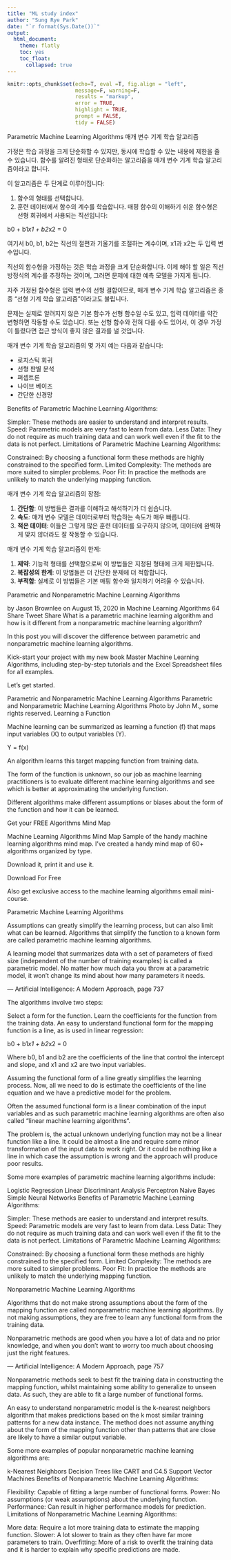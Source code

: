 ```yaml
---
title: "ML study index"
author: "Sung Rye Park"
date: "`r format(Sys.Date())`"
output: 
  html_document:
    theme: flatly
    toc: yes
    toc_float:
      collapsed: true
---
```

```r
knitr::opts_chunk$set(echo=T, eval =T, fig.align = "left", 
                      message=F, warning=F,
                      results = "markup",
                      error = TRUE,
                      highlight = TRUE,
                      prompt = FALSE,
                      tidy = FALSE)
```


Parametric Machine Learning Algorithms
매개 변수 기계 학습 알고리즘

가정은 학습 과정을 크게 단순화할 수 있지만, 동시에 학습할 수 있는 내용에 제한을 줄 수 있습니다. 함수를 알려진 형태로 단순화하는 알고리즘을 매개 변수 기계 학습 알고리즘이라고 합니다.

이 알고리즘은 두 단계로 이루어집니다:

1. 함수의 형태를 선택합니다.
2. 훈련 데이터에서 함수의 계수를 학습합니다.
매핑 함수의 이해하기 쉬운 함수형은 선형 회귀에서 사용되는 직선입니다:

b0 + b1*x1 + b2*x2 = 0

여기서 b0, b1, b2는 직선의 절편과 기울기를 조절하는 계수이며, x1과 x2는 두 입력 변수입니다.

직선의 함수형을 가정하는 것은 학습 과정을 크게 단순화합니다. 이제 해야 할 일은 직선 방정식의 계수를 추정하는 것이며, 그러면 문제에 대한 예측 모델을 가지게 됩니다.

자주 가정된 함수형은 입력 변수의 선형 결합이므로, 매개 변수 기계 학습 알고리즘은 종종 "선형 기계 학습 알고리즘"이라고도 불립니다.

문제는 실제로 알려지지 않은 기본 함수가 선형 함수일 수도 있고, 입력 데이터를 약간 변형하면 작동할 수도 있습니다. 또는 선형 함수와 전혀 다를 수도 있어서, 이 경우 가정이 틀렸다면 접근 방식이 좋지 않은 결과를 낼 것입니다.

매개 변수 기계 학습 알고리즘의 몇 가지 예는 다음과 같습니다:

- 로지스틱 회귀
- 선형 판별 분석
- 퍼셉트론
- 나이브 베이즈
- 간단한 신경망

Benefits of Parametric Machine Learning Algorithms:

Simpler: These methods are easier to understand and interpret results.
Speed: Parametric models are very fast to learn from data.
Less Data: They do not require as much training data and can work well even if the fit to the data is not perfect.
Limitations of Parametric Machine Learning Algorithms:

Constrained: By choosing a functional form these methods are highly constrained to the specified form.
Limited Complexity: The methods are more suited to simpler problems.
Poor Fit: In practice the methods are unlikely to match the underlying mapping function.

매개 변수 기계 학습 알고리즘의 장점:

1. **간단함**: 이 방법들은 결과를 이해하고 해석하기가 더 쉽습니다.
2. **속도**: 매개 변수 모델은 데이터로부터 학습하는 속도가 매우 빠릅니다.
3. **적은 데이터**: 이들은 그렇게 많은 훈련 데이터를 요구하지 않으며, 데이터에 완벽하게 맞지 않더라도 잘 작동할 수 있습니다.

매개 변수 기계 학습 알고리즘의 한계:

1. **제약**: 기능적 형태를 선택함으로써 이 방법들은 지정된 형태에 크게 제한됩니다.
2. **복잡성의 한계**: 이 방법들은 더 간단한 문제에 더 적합합니다.
3. **부적합**: 실제로 이 방법들은 기본 매핑 함수와 일치하기 어려울 수 있습니다.




Parametric and Nonparametric Machine Learning Algorithms

by Jason Brownlee on August 15, 2020 in Machine Learning Algorithms  64
 Share  Tweet  Share
What is a parametric machine learning algorithm and how is it different from a nonparametric machine learning algorithm?

In this post you will discover the difference between parametric and nonparametric machine learning algorithms.

Kick-start your project with my new book Master Machine Learning Algorithms, including step-by-step tutorials and the Excel Spreadsheet files for all examples.

Let’s get started.

Parametric and Nonparametric Machine Learning Algorithms
Parametric and Nonparametric Machine Learning Algorithms
Photo by John M., some rights reserved.
Learning a Function

Machine learning can be summarized as learning a function (f) that maps input variables (X) to output variables (Y).

Y = f(x)

An algorithm learns this target mapping function from training data.

The form of the function is unknown, so our job as machine learning practitioners is to evaluate different machine learning algorithms and see which is better at approximating the underlying function.

Different algorithms make different assumptions or biases about the form of the function and how it can be learned.


Get your FREE Algorithms Mind Map

Machine Learning Algorithms Mind Map
Sample of the handy machine learning algorithms mind map.
I've created a handy mind map of 60+ algorithms organized by type.

Download it, print it and use it. 

Download For Free

Also get exclusive access to the machine learning algorithms email mini-course.

 

 


Parametric Machine Learning Algorithms

Assumptions can greatly simplify the learning process, but can also limit what can be learned. Algorithms that simplify the function to a known form are called parametric machine learning algorithms.

A learning model that summarizes data with a set of parameters of fixed size (independent of the number of training examples) is called a parametric model. No matter how much data you throw at a parametric model, it won’t change its mind about how many parameters it needs.

— Artificial Intelligence: A Modern Approach, page 737

The algorithms involve two steps:

Select a form for the function.
Learn the coefficients for the function from the training data.
An easy to understand functional form for the mapping function is a line, as is used in linear regression:

b0 + b1*x1 + b2*x2 = 0

Where b0, b1 and b2 are the coefficients of the line that control the intercept and slope, and x1 and x2 are two input variables.

Assuming the functional form of a line greatly simplifies the learning process. Now, all we need to do is estimate the coefficients of the line equation and we have a predictive model for the problem.

Often the assumed functional form is a linear combination of the input variables and as such parametric machine learning algorithms are often also called “linear machine learning algorithms“.

The problem is, the actual unknown underlying function may not be a linear function like a line. It could be almost a line and require some minor transformation of the input data to work right. Or it could be nothing like a line in which case the assumption is wrong and the approach will produce poor results.

Some more examples of parametric machine learning algorithms include:

Logistic Regression
Linear Discriminant Analysis
Perceptron
Naive Bayes
Simple Neural Networks
Benefits of Parametric Machine Learning Algorithms:

Simpler: These methods are easier to understand and interpret results.
Speed: Parametric models are very fast to learn from data.
Less Data: They do not require as much training data and can work well even if the fit to the data is not perfect.
Limitations of Parametric Machine Learning Algorithms:

Constrained: By choosing a functional form these methods are highly constrained to the specified form.
Limited Complexity: The methods are more suited to simpler problems.
Poor Fit: In practice the methods are unlikely to match the underlying mapping function.

Nonparametric Machine Learning Algorithms

Algorithms that do not make strong assumptions about the form of the mapping function are called nonparametric machine learning algorithms. By not making assumptions, they are free to learn any functional form from the training data.

Nonparametric methods are good when you have a lot of data and no prior knowledge, and when you don’t want to worry too much about choosing just the right features.

— Artificial Intelligence: A Modern Approach, page 757

Nonparametric methods seek to best fit the training data in constructing the mapping function, whilst maintaining some ability to generalize to unseen data. As such, they are able to fit a large number of functional forms.

An easy to understand nonparametric model is the k-nearest neighbors algorithm that makes predictions based on the k most similar training patterns for a new data instance. The method does not assume anything about the form of the mapping function other than patterns that are close are likely to have a similar output variable.

Some more examples of popular nonparametric machine learning algorithms are:

k-Nearest Neighbors
Decision Trees like CART and C4.5
Support Vector Machines
Benefits of Nonparametric Machine Learning Algorithms:

Flexibility: Capable of fitting a large number of functional forms.
Power: No assumptions (or weak assumptions) about the underlying function.
Performance: Can result in higher performance models for prediction.
Limitations of Nonparametric Machine Learning Algorithms:

More data: Require a lot more training data to estimate the mapping function.
Slower: A lot slower to train as they often have far more parameters to train.
Overfitting: More of a risk to overfit the training data and it is harder to explain why specific predictions are made.



